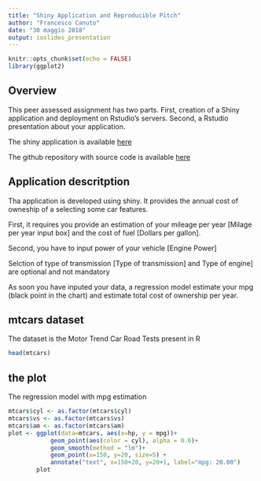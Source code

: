 ```yaml
---
title: "Shiny Application and Reproducible Pitch"
author: "Francesco Canuto"
date: "30 maggio 2018"
output: ioslides_presentation
---
```


```r
knitr::opts_chunk$set(echo = FALSE)
library(ggplot2)
```

## Overview

This peer assessed assignment has two parts. First, creation of a Shiny application and deployment on Rstudio's servers. Second, a Rstudio presentation about your application.

The shiny application is available [here](https://noldem.shinyapps.io/myApp/)

The github repository with source code is available [here](https://github.com/FrancescoCanuto/shinyapp)

## Application descritption

Tha application is developed using shiny. It provides the annual cost of owneship of a selecting some car features.

First, it requires you provide an estimation of your mileage per year [Milage per year input box] and the cost of fuel [Dollars per gallon].

Second, you have to input power of your vehicle [Engine Power]

Selction of type of transmission [Type of transmission] and Type of engine] are optional and not mandatory

As soon you have inputed your data, a regression model estimate your mpg (black point in the chart) and estimate total cost of ownership per year.

## mtcars dataset

The dataset is the Motor Trend Car Road Tests present in R
```r
head(mtcars)
```

## the plot

The regression model with mpg estimation
```r
mtcars$cyl <- as.factor(mtcars$cyl)
mtcars$vs <- as.factor(mtcars$vs)
mtcars$am <- as.factor(mtcars$am)
plot <- ggplot(data=mtcars, aes(x=hp, y = mpg))+
            geom_point(aes(color = cyl), alpha = 0.6)+
            geom_smooth(method = "lm")+
            geom_point(x=150, y=20, size=5) +
            annotate("text", x=150+20, y=20+1, label="mpg: 20.00")
        plot
```

